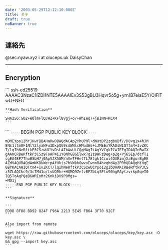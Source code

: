 ```yaml
---
date: '2003-05-29T12:12:10.000Z'
title: 关于
draft: true
noBanner: true
---
```


## 連絡先

<div class="flex flex-col md:grid md:grid-cols-3 md:grid-rows-1 gap-3">
	<QuickLinks
		title="Matrix"
		href="https://nyaw.xyz/matrix"
		icon="template"
	>
    	@sec:nyaw.xyz
	</QuickLinks>
	<QuickLinks
		title="Mail"
		href="mailto://i@oluceps.uk"
		icon="learn"
	>
		i at oluceps.uk
	</QuickLinks>
	<QuickLinks
		title="Telegram"
		href="https://t.me/Secpm_bot"
		icon="airplane"
	>
		DaisyChan
	</QuickLinks>
</div>

---

## Encryption
<Collapse title="SSH Public Key" >
	```
    ssh-ed25519 AAAAC3NzaC1lZDI1NTE5AAAAIEv3S53gBU3Hqvr5o5g+yrn1B7eiaE5Y/OIFlTwU+NEG
	```

	**Hash Verification**
	```
	SHA256:GO2+eOlmFlQJHZ+KFl8vgj+o/+WhIeq7+jBINN+RCX4
	```
</Collapse>
<Collapse title="GPG Public Key">
    ```
    -----BEGIN PGP PUBLIC KEY BLOCK-----
    
    mDMEYpo12hYJKwYBBAHaRw8BAQdAC4p2YhUP0l+dNXtDP2zgbUBf//D8vg1x4hJM
    8Ns1ltm0F1NlY2lyaWFuIDxpQG9sdWNlcHMudWs+iJMEExYKADsWIQTtm4+IvZKC
    T/lqIhNeRftkP3CSzwUCYvDsLAIbAwULCQgHAgIiAgYVCgkICwIEFgIDAQIeBwIX
    gAAKCRBeRftkP3CSz9FoAP4i1YONhGBGilwx7gIz9WFzDeg+p2g+Pj65Ep/dcfT1
    cgEA4BP7Thu0SbH7j0ApVJX5GM/nVeTFHetTL7Etgk1Ccwi4OARimjXaEgorBgEE
    AZdVAQUBAQdAmNKDkWe+pAfHkis7bVWkbOwvuEwnoB4hvqhd4y2PRhQDAQgHiHgE
    GBYKACAWIQTtm4+IvZKCT/lqIhNeRftkP3CSzwUCYpo12gIbDAAKCRBeRftkP3CS
    z5ZLAQCkc9/3c7Md1u/tvUQ5hr+HQMQ9ZefzBFZbLqSFtu90hgEAytzvrkp0qeI0
    lQ5ToAqPQeB6WRIoMr2KnkiDV9P0Mgs=
    =MD1j
    -----END PGP PUBLIC KEY BLOCK-----
    ```

	**Signature**

	```
	ED9B 8F88 BD92 824F F96A 2213 5E45 FB64 3F70 92CF
	```

	Also import from remote
	```
	wget https://raw.githubusercontent.com/oluceps/oluceps/key/key.asc -O key.asc \
	&& gpg --import key.asc
	```
</Collapse>
